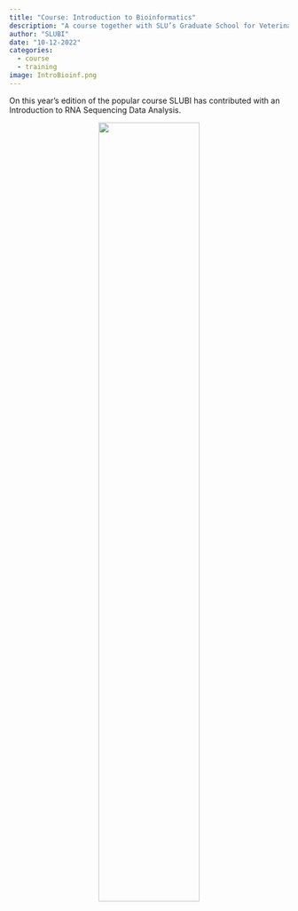 ```yaml
---
title: "Course: Introduction to Bioinformatics"
description: "A course together with SLU’s Graduate School for Veterinary Medicine and Animal Science."
author: "SLUBI"
date: "10-12-2022"
categories:
  - course
  - training
image: IntroBioinf.png
---
```


On this year's edition of the popular course SLUBI has contributed with an Introduction to RNA Sequencing Data Analysis. 


<center>
![](IntroBioinf.png){.class width=60%}
